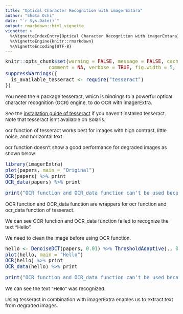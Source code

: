 ```yaml
---
title: "Optical Character Recognition with imagerExtara"
author: "Shota Ochi"
date: "`r Sys.Date()`"
output: rmarkdown::html_vignette
vignette: >
  %\VignetteIndexEntry{Optical Character Recognition with imagerExtara}
  %\VignetteEngine{knitr::rmarkdown}
  %\VignetteEncoding{UTF-8}
---
```


<style type="text/css">

body, td {
   font-size: 15px;
}
code.r{
  font-size: 15px;
}
pre {
  font-size: 15px
}
</style>

```r
knitr::opts_chunk$set(warning = FALSE, message = FALSE, cache = FALSE, 
               comment = NA, verbose = TRUE, fig.width = 5, fig.height = 5, dev = 'jpeg', dev.args=list(quality=50))
suppressWarnings({
  is_available_tesseract <- require("tesseract")
})
```

You need the R package tesseract, which is bindings to a powerful optical character recognition (OCR) engine, to do OCR with imagerExtra.

See the [installation guide of tesseract](https://github.com/ropensci/tesseract#installation) if you haven't installed tesseract.
Note that tesseract isn't available on Solaris.

ocr function of tesseract works best for images with high contrast, little noise, and horizontal text.

ocr function doesn't show a good performance for degraded images as shown below.
```r
library(imagerExtra)
plot(papers, main = "Original")
OCR(papers) %>% print
OCR_data(papers) %>% print
```
```r
print("OCR function and OCR_data function can't be used because tesseract is not available.")
```

OCR function and OCR_data function are wrappers for ocr function and ocr_data function of tesseract.

We can see OCR function and OCR_data function failed to recognize the text "Hello".

We need to clean the image before using OCR function.

```r
hello <- DenoiseDCT(papers, 0.01) %>% ThresholdAdaptive(., 0.1, range = c(0,1))
plot(hello, main = "Hello")
OCR(hello) %>% print
OCR_data(hello) %>% print
```
```r
print("OCR function and OCR_data function can't be used because tesseract is not available.")
```

We can see the text "Hello" was recognized.

Using tesseract in combination with imagerExtra enables us to extract text from degraded images.